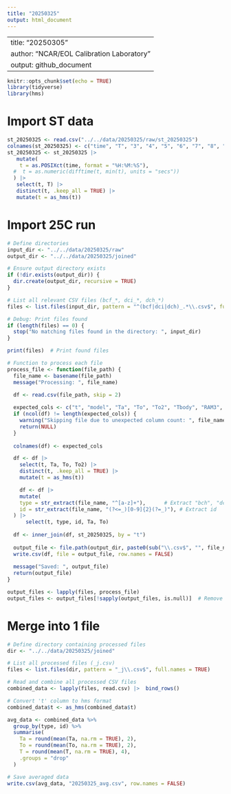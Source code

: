 ```yaml
---
title: "20250325"
output: html_document
---
```


---
title: "20250305"
author: "NCAR/EOL Calibration Laboratory"
output: github_document
---

```r
knitr::opts_chunk$set(echo = TRUE)
library(tidyverse)
library(hms)
```

# Import ST data
```r
st_20250325 <- read.csv("../../data/20250325/raw/st_20250325")
colnames(st_20250325) <- c("time", "T", "3", "4", "5", "6", "7", "8", "9")
st_20250325 <- st_20250325 |> 
   mutate(
    t = as.POSIXct(time, format = "%H:%M:%S"),
  #  t = as.numeric(difftime(t, min(t), units = "secs"))
  ) |> 
   select(t, T) |> 
   distinct(t, .keep_all = TRUE) |> 
   mutate(t = as_hms(t))
```

# Import 25C run
```r
# Define directories
input_dir <- "../../data/20250325/raw"
output_dir <- "../../data/20250325/joined"

# Ensure output directory exists
if (!dir.exists(output_dir)) {
  dir.create(output_dir, recursive = TRUE)
}

# List all relevant CSV files (bcf_*, dci_*, dch_*)
files <- list.files(input_dir, pattern = "^(bcf|dci|dch)_.*\\.csv$", full.names = TRUE)

# Debug: Print files found
if (length(files) == 0) {
  stop("No matching files found in the directory: ", input_dir)
}

print(files)  # Print found files

# Function to process each file
process_file <- function(file_path) {
  file_name <- basename(file_path)
  message("Processing: ", file_name)
  
  df <- read.csv(file_path, skip = 2)

  expected_cols <- c("t", "model", "Ta", "To", "To2", "Tbody", "RAM3", "RAM4", "RAM5")
  if (ncol(df) != length(expected_cols)) {
    warning("Skipping file due to unexpected column count: ", file_name)
    return(NULL)
  }
  
  colnames(df) <- expected_cols

  df <- df |> 
    select(t, Ta, To, To2) |> 
    distinct(t, .keep_all = TRUE) |> 
    mutate(t = as_hms(t))

    df <- df |> 
    mutate(
    type = str_extract(file_name, "^[a-z]+"),      # Extract "bch", "dci", or "dhc"
    id = str_extract(file_name, "(?<=_)[0-9]{2}(?=_)"), # Extract id
  ) |> 
      select(t, type, id, Ta, To)
    
  df <- inner_join(df, st_20250325, by = "t")
  
  output_file <- file.path(output_dir, paste0(sub("\\.csv$", "", file_name), "_j.csv"))
  write.csv(df, file = output_file, row.names = FALSE)
  
  message("Saved: ", output_file)
  return(output_file)
}

output_files <- lapply(files, process_file)
output_files <- output_files[!sapply(output_files, is.null)]  # Remove NULLs
```


# Merge into 1 file
```r
# Define directory containing processed files
dir <- "../../data/20250325/joined"

# List all processed files (_j.csv)
files <- list.files(dir, pattern = "_j\\.csv$", full.names = TRUE)

# Read and combine all processed CSV files
combined_data <- lapply(files, read.csv) |>  bind_rows()

# Convert 't' column to hms format
combined_data$t <- as_hms(combined_data$t)

avg_data <- combined_data %>%
  group_by(type, id) %>%
  summarise(
    Ta = round(mean(Ta, na.rm = TRUE), 2),
    To = round(mean(To, na.rm = TRUE), 2),
    T = round(mean(T, na.rm = TRUE), 4),
    .groups = "drop"
  )

# Save averaged data
write.csv(avg_data, "20250325_avg.csv", row.names = FALSE)
```

